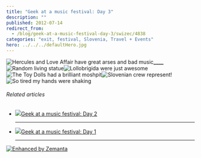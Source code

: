 ```yaml
---
title: "Geek at a music festival: Day 3"
description: ""
published: 2012-07-14
redirect_from:
  - /blog/geek-at-a-music-festival-day-3/swizec/4838
categories: "exit, festival, Slovenia, Travel + Events"
hero: ../../../defaultHero.jpg
---
```


![Hercules and Love Affair have great arses and bad music](http://swizec.com/blog/wp-content/uploads/2012/07/photo-31-e1342283685189-1024x764.jpg "Hercules and Love Affair have great arses and bad music")![]()![]()**\_\_\_\_**![Random living statue](http://swizec.com/blog/wp-content/uploads/2012/07/photo-4-e1342283814117-764x1024.jpg "Random living statue")![Lollobrigida were just awesome](http://swizec.com/blog/wp-content/uploads/2012/07/photo-5-e1342283895969-764x1024.jpg "Lollobrigida were just awesome")![The Toy Dolls had a brilliant moshpit](http://swizec.com/blog/wp-content/uploads/2012/07/photo-6-e1342283964423-1024x764.jpg "The Toy Dolls had a brilliant moshpit")![Slovenian crew represent!](http://swizec.com/blog/wp-content/uploads/2012/07/2012-07-14_04-38-44_67-1024x768.jpg "Slovenian crew represent!")![So tired my hands were shaking](http://swizec.com/blog/wp-content/uploads/2012/07/photo2-e1342284117905-1024x764.jpg "So tired my hands were shaking")

###### Related articles

- [![](http://i.zemanta.com/100305583_80_80.jpg)](http://swizec.com/blog/geek-at-a-music-festival-day-2/swizec/4830)[Geek at a music festival: Day 2](http://swizec.com/blog/geek-at-a-music-festival-day-2/swizec/4830)

  ***

- [![](http://i.zemanta.com/100106846_80_80.jpg)](http://swizec.com/blog/geek-at-a-music-festival-day-1/swizec/4825)[Geek at a music festival: Day 1](http://swizec.com/blog/geek-at-a-music-festival-day-1/swizec/4825)

  ***

[![Enhanced by Zemanta](http://img.zemanta.com/zemified_e.png?x-id=4a5a2c3f-565f-447b-a78d-ccdd339c1ca7)](http://www.zemanta.com/?px "Enhanced by Zemanta")
